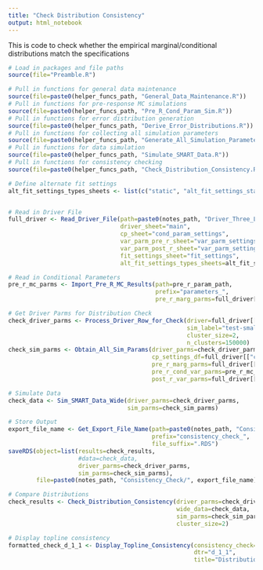 ```yaml
---
title: "Check Distribution Consistency"
output: html_notebook
---
```


This is code to check whether the empirical marginal/conditional distributions
match the specifications

```r
# Load in packages and file paths
source(file="Preamble.R")
```

```r
# Pull in functions for general data maintenance
source(file=paste0(helper_funcs_path, "General_Data_Maintenance.R"))
# Pull in functions for pre-response MC simulations
source(file=paste0(helper_funcs_path, "Pre_R_Cond_Param_Sim.R"))
# Pull in functions for error distribution generation
source(file=paste0(helper_funcs_path, "Derive_Error_Distributions.R"))
# Pull in functions for collecting all simulation parameters
source(file=paste0(helper_funcs_path, "Generate_All_Simulation_Parameters.R"))
# Pull in functions for data simulation
source(file=paste0(helper_funcs_path, "Simulate_SMART_Data.R"))
# Pull in functions for consistency checking
source(file=paste0(helper_funcs_path, "Check_Distribution_Consistency.R"))
```

```r
# Define alternate fit settings
alt_fit_settings_types_sheets <- list(c("static", "alt_fit_settings_static"))


# Read in Driver File
full_driver <- Read_Driver_File(path=paste0(notes_path, "Driver_Three_Level_Simulations.xlsx"), 
                                driver_sheet="main", 
                                cp_sheet="cond_param_settings",
                                var_parm_pre_r_sheet="var_parm_settings_pre_r",
                                var_parm_post_r_sheet="var_parm_settings_post_r",
                                fit_settings_sheet="fit_settings",
                                alt_fit_settings_types_sheets=alt_fit_settings_types_sheets)
```

```r
# Read in Conditional Parameters
pre_r_mc_parms <- Import_Pre_R_MC_Results(path=pre_r_param_path, 
                                          prefix="parameters_", 
                                          pre_r_marg_parms=full_driver[["var_parms_pre_r"]])
```




```r
# Get Driver Parms for Distribution Check
check_driver_parms <- Process_Driver_Row_for_Check(driver=full_driver[["driver"]], 
                                                   sim_label="test-small-n-20",
                                                   cluster_size=2, 
                                                   n_clusters=150000)
check_sim_parms <- Obtain_All_Sim_Params(driver_parms=check_driver_parms, 
                                         cp_settings_df=full_driver[["cp_settings"]],
                                         pre_r_marg_parms=full_driver[["var_parms_pre_r"]], 
                                         pre_r_cond_var_parms=pre_r_mc_parms, 
                                         post_r_var_parms=full_driver[["var_parms_post_r"]])
```

```r
# Simulate Data
check_data <- Sim_SMART_Data_Wide(driver_parms=check_driver_parms, 
                                  sim_parms=check_sim_parms)
```


```r
# Store Output
export_file_name <- Get_Export_File_Name(path=paste0(notes_path, "Consistency_Check/"), 
                                         prefix="consistency_check_", 
                                         file_suffix=".RDS")
saveRDS(object=list(results=check_results,
                    #data=check_data, 
                    driver_parms=check_driver_parms, 
                    sim_parms=check_sim_parms),
        file=paste0(notes_path, "Consistency_Check/", export_file_name))
```



```r
# Compare Distributions
check_results <- Check_Distribution_Consistency(driver_parms=check_driver_parms,
                                                wide_data=check_data,
                                                sim_parms=check_sim_parms,
                                                cluster_size=2)
```


```r
# Display topline consistency
formatted_check_d_1_1 <- Display_Topline_Consistency(consistency_check=check_results,
                                                     dtr="d_1_1",
                                                     title="Distribution For Embedded DTR (1,1)")
```


